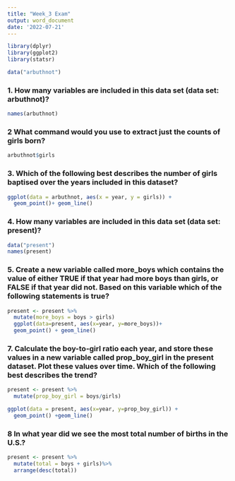 ```yaml
---
title: "Week_3 Exam"
output: word_document
date: '2022-07-21'
---
```


```r
library(dplyr)
library(ggplot2)
library(statsr)
```

```r
data("arbuthnot")
```


### 1. How many variables are included in this data set (data set: arbuthnot)?

```r
names(arbuthnot)
```

### 2 What command would you use to extract just the counts of girls born? 

```r
arbuthnot$girls
```

### 3. Which of the following best describes the number of girls baptised over the years included in this dataset? 

```r
ggplot(data = arbuthnot, aes(x = year, y = girls)) +
  geom_point()+ geom_line()
```


### 4. How many variables are included in this data set (data set: present)?

```r
data("present")
names(present)
```

### 5. Create a new variable called more_boys which contains the value of either TRUE if that year had more boys than girls, or FALSE if that year did not. Based on this variable which of the following statements is true?

```r
present <- present %>%
  mutate(more_boys = boys > girls)
  ggplot(data=present, aes(x=year, y=more_boys))+
  geom_point() + geom_line()
```


### 7. Calculate the boy-to-girl ratio each year, and store these values in a new variable called prop_boy_girl in the present dataset. Plot these values over time. Which of the following best describes the trend?


```r
present <- present %>%
  mutate(prop_boy_girl = boys/girls)

ggplot(data = present, aes(x=year, y=prop_boy_girl)) +
  geom_point() +geom_line()
```

### 8 In what year did we see the most total number of births in the U.S.? 

```r
present <- present %>%
  mutate(total = boys + girls)%>%
  arrange(desc(total))  
```








